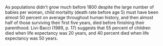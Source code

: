 As populations didn't grow much before 1800 despite the large number of babies per woman, child mortality (death rate before age 5) must have been almost 50 percent on average throughout human history, and then almost half of those surviving their first five years, died before finishing their parenthood. Livi-Bacci (1989, p. 17) suggests that 55 percent of children died when life expectancy was 20 years, and 40 percent died when life expectancy was 50 years.